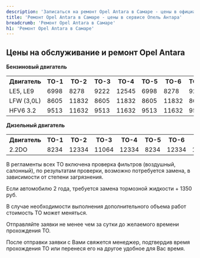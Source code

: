 ```yaml
---
description: 'Записаться на ремонт Opel Antara в Самаре - цены в официальном сервисе по Опель Антара'
title: 'Ремонт Opel Antara в Самаре - цены в сервисе Опель Антара'
breadcrumb: 'Ремонт Opel Antara в Самаре'
h1: 'Ремонт Opel Antara в Самаре'
---
```

<h2>Цены на обслуживание и ремонт Opel Antara</h2>
<p>
 <strong>Бензиновый двигатель</strong>
</p>
<table>
<tbody>
<tr>
	<th>
		 Двигатель
	</th>
	<th>
		 ТО-1
	</th>
	<th>
		 ТО-2
	</th>
	<th>
		 ТО-3
	</th>
	<th>
		 ТО-4
	</th>
	<th>
		 ТО-5
	</th>
	<th>
		 ТО-6
	</th>
	<th>
		 ТО-7
	</th>
	<th>
		 ТО-8
	</th>
	<th>
		 ТО-9
	</th>
</tr>
<tr>
	<td>
		 LE5, LE9
	</td>
	<td>
		 6998
	</td>
	<td>
		 8278
	</td>
	<td>
		 9222
	</td>
	<td>
		 12545
	</td>
	<td>
		 6998
	</td>
	<td>
		 8278
	</td>
	<td>
		 9222
	</td>
	<td>
		 12545
	</td>
	<td>
		 6998
	</td>
</tr>
<tr>
	<td>
		 LFW (3,0L)
	</td>
	<td>
		 8605
	</td>
	<td>
		 11832
	</td>
	<td>
		 8605
	</td>
	<td>
		 11832
	</td>
	<td>
		 8605
	</td>
	<td>
		 11832
	</td>
	<td>
		 8605
	</td>
	<td>
		 11832
	</td>
	<td>
		 8605
	</td>
</tr>
<tr>
	<td>
		 HFV6 3.2
	</td>
	<td>
		 9513
	</td>
	<td>
		 11632
	</td>
	<td>
		 9513
	</td>
	<td>
		 11632
	</td>
	<td>
		 9513
	</td>
	<td>
		 11632
	</td>
	<td>
		 9513
	</td>
	<td>
		 11632
	</td>
	<td>
		 9513
	</td>
</tr>
</tbody>
</table>
<p>
 <strong>Дизельный двигатель</strong>
</p>
<table>
<tbody>
<tr>
	<th>
		 Двигатель
	</th>
	<th>
		 ТО-1
	</th>
	<th>
		 ТО-2
	</th>
	<th>
		 ТО-3
	</th>
	<th>
		 ТО-4
	</th>
	<th>
		 ТО-5
	</th>
	<th>
		 ТО-6
	</th>
	<th>
		 ТО-7
	</th>
	<th>
		 ТО-8
	</th>
	<th>
		 ТО-9
	</th>
</tr>
<tr>
	<td>
		 2.2DO
	</td>
	<td>
		 8234
	</td>
	<td>
		 12334
	</td>
	<td>
		 11064
	</td>
	<td>
		 12334
	</td>
	<td>
		 8234
	</td>
	<td>
		 12334
	</td>
	<td>
		 11064
	</td>
	<td>
		 12334
	</td>
	<td>
		 8234
	</td>
</tr>
</tbody>
</table>
<p>
	 В регламенты всех ТО включена проверка фильтров (воздушный, салонный), по результатам проверки, возможно потребуется замена, в зависимости от степени загрязнения.
</p>
<p>
	 Если автомобилю 2 года, требуется замена тормозной жидкости + 1350 руб.
</p>
<p>
	 В случае необходимости выполнения дополнительного объема работ стоимость ТО может меняться.
</p>
<p>
	 Отправляйте заявки не менее чем за сутки до желаемого времени прохождения ТО.
</p>
<p>
	 После отправки заявки с Вами свяжется менеджер, подтвердив время прохождения ТО или перенеся его на другое удобное для Вас время.
</p>